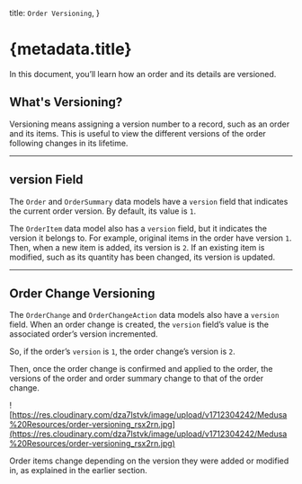   title: `Order Versioning`,
}

# {metadata.title}

In this document, you’ll learn how an order and its details are versioned.

## What's Versioning?

Versioning means assigning a version number to a record, such as an order and its items. This is useful to view the different versions of the order following changes in its lifetime.

---

## version Field

The `Order` and `OrderSummary` data models have a `version` field that indicates the current order version. By default, its value is `1`.

The `OrderItem` data model also has a `version` field, but it indicates the version it belongs to. For example, original items in the order have version `1`. Then, when a new item is added, its version is `2`. If an existing item is modified, such as its quantity has been changed, its version is updated.

---

## Order Change Versioning

The `OrderChange` and `OrderChangeAction` data models also have a `version` field. When an order change is created, the `version` field’s value is the associated order’s version incremented.

So, if the order’s `version` is `1`, the order change’s version is `2`.

Then, once the order change is confirmed and applied to the order, the versions of the order and order summary change to that of the order change.

![https://res.cloudinary.com/dza7lstvk/image/upload/v1712304242/Medusa%20Resources/order-versioning_rsx2rn.jpg](https://res.cloudinary.com/dza7lstvk/image/upload/v1712304242/Medusa%20Resources/order-versioning_rsx2rn.jpg)

Order items change depending on the version they were added or modified in, as explained in the earlier section.
